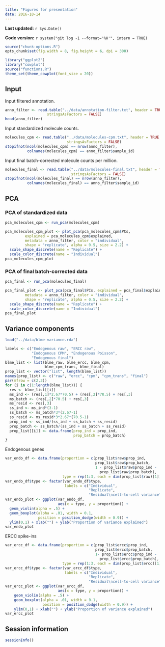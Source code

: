 ```yaml
---
title: "Figures for presentation"
date: 2016-10-14
---
```


**Last updated:** `r Sys.Date()`

**Code version:** `r system("git log -1 --format='%H'", intern = TRUE)`

```r
source("chunk-options.R")
opts_chunk$set(fig.width = 8, fig.height = 6, dpi = 300)
```

```r
library("ggplot2")
library("cowplot")
source("functions.R")
theme_set(theme_cowplot(font_size = 20))
```

## Input

Input filtered annotation.

```r
anno_filter <- read.table("../data/annotation-filter.txt", header = TRUE,
                   stringsAsFactors = FALSE)
head(anno_filter)
```

Input standardized molecule counts.

```r
molecules_cpm <- read.table("../data/molecules-cpm.txt", header = TRUE,
                            stringsAsFactors = FALSE)
stopifnot(ncol(molecules_cpm) == nrow(anno_filter),
          colnames(molecules_cpm) == anno_filter$sample_id)
```

Input final batch-corrected molecule counts per million.

```r
molecules_final <- read.table("../data/molecules-final.txt", header = TRUE,
                              stringsAsFactors = FALSE)
stopifnot(ncol(molecules_final) == nrow(anno_filter),
          colnames(molecules_final) == anno_filter$sample_id)
```

## PCA

### PCA of standardized data

```r
pca_molecules_cpm <- run_pca(molecules_cpm)
```

```r
pca_molecules_cpm_plot <- plot_pca(pca_molecules_cpm$PCs,
         explained = pca_molecules_cpm$explained,
         metadata = anno_filter, color = "individual",
         shape = "replicate", alpha = 0.5, size = 2.2) +
  scale_shape_discrete(name = "Replicate") +
  scale_color_discrete(name = "Individual")
pca_molecules_cpm_plot
```

### PCA of final batch-corrected data

```r
pca_final <- run_pca(molecules_final)
```

```r
pca_final_plot <- plot_pca(pca_final$PCs, explained = pca_final$explained,
         metadata = anno_filter, color = "individual",
         shape = "replicate", alpha = 0.5, size = 2.2) +
  scale_shape_discrete(name = "Replicate") +
  scale_color_discrete(name = "Individual")
pca_final_plot
```


## Variance components

```r
load("../data/blme-variance.rda")

labels <- c("Endogenous raw", "ERCC raw",
            "Endogenous CPM", "Endogenous Poisson",
            "Endogenous final")
blme_list <- list(blme_raw, blme_ercc, blme_cpm,
                  blme_cpm_trans, blme_final)
prop_list <- vector("list", length(blme_list))
names(prop_list) <- c("raw", "ercc", "cpm", "cpm_trans", "final")
par(mfrow = c(2,3))
for (i in c(1:length(blme_list))) {
  res <- blme_list[[i]]
  ms_ind <- (res[,1]*2.67*70.5) + (res[,2]*70.5) + res[,3]
  ms_batch <- (res[,2]*70.5) + res[,3]
  ms_resid <- res[,3]
  ss_ind <- ms_ind*(3-1)
  ss_batch <- ms_batch*3*(2.67-1)
  ss_resid <- ms_resid*3*2.67*(70.5-1)
  prop_ind <- ss_ind/(ss_ind + ss_batch + ss_resid)
  prop_batch <- ss_batch/(ss_ind + ss_batch + ss_resid)
  prop_list[[i]] <- data.frame(prop_ind = prop_ind,
                               prop_batch = prop_batch)
}
```

Endogenous genes

```r
var_endo_df <- data.frame(proportion = c(prop_list$raw$prop_ind,
                                         prop_list$raw$prop_batch,
                                         1 - prop_list$raw$prop_ind -
                                           prop_list$raw$prop_batch),
                          type = rep(1:3, each = dim(prop_list$raw)[1]))
var_endo_df$type <- factor(var_endo_df$type,
                           labels = c("Individual",
                                      "Replicate",
                                      "Residual\ncell-to-cell variance"))
var_endo_plot <- ggplot(var_endo_df,
                        aes(x = type, y = proportion)) +
  geom_violin(alpha = .5) +
  geom_boxplot(alpha = .01, width = 0.1,
               position = position_dodge(width = 0.9)) +
  ylim(0,1) + xlab("") + ylab("Proportion of variance explained")
var_endo_plot
```

ERCC spike-ins

```r
var_ercc_df <- data.frame(proportion = c(prop_list$ercc$prop_ind,
                                         prop_list$ercc$prop_batch,
                                         1- prop_list$ercc$prop_ind -
                                           prop_list$ercc$prop_batch),
                          type = rep(1:3, each = dim(prop_list$ercc)[1]))
var_ercc_df$type <- factor(var_ercc_df$type,
                           labels = c("Individual",
                                      "Replicate",
                                      "Residual\ncell-to-cell variance"))
var_ercc_plot <- ggplot(var_ercc_df,
                        aes(x = type, y = proportion)) +
    geom_violin(alpha = .5) +
    geom_boxplot(alpha = .01, width = 0.1,
                 position = position_dodge(width = 0.9)) +
    ylim(0,1) + xlab("") + ylab("Proportion of variance explained")
var_ercc_plot
```


## Session information

```r
sessionInfo()
```

